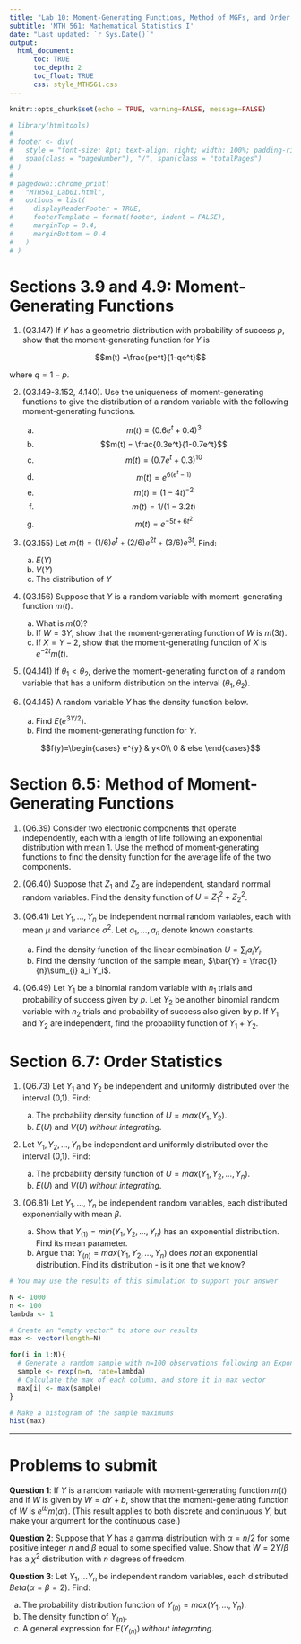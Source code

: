 ```yaml
---
title: "Lab 10: Moment-Generating Functions, Method of MGFs, and Order Statistics"
subtitle: 'MTH 561: Mathematical Statistics I'
date: "Last updated: `r Sys.Date()`"
output: 
  html_document:
      toc: TRUE
      toc_depth: 2
      toc_float: TRUE
      css: style_MTH561.css
---
```


```r
knitr::opts_chunk$set(echo = TRUE, warning=FALSE, message=FALSE)

# library(htmltools)
# 
# footer <- div(
#   style = "font-size: 8pt; text-align: right; width: 100%; padding-right: 12pt;", 
#   span(class = "pageNumber"), "/", span(class = "totalPages")
# )
# 
# pagedown::chrome_print(
#   "MTH561_Lab01.html", 
#   options = list(
#     displayHeaderFooter = TRUE, 
#     footerTemplate = format(footer, indent = FALSE),
#     marginTop = 0.4,
#     marginBottom = 0.4
#   )
# )
```

# Sections 3.9 and 4.9: Moment-Generating Functions

1. (Q3.147) If $Y$ has a geometric distribution with probability of success $p$, show that the moment-generating function for $Y$ is 

$$m(t) =\frac{pe^t}{1-qe^t}$$

where $q=1-p$.

2. (Q3.149-3.152, 4.140). Use the uniqueness of moment-generating functions to give the distribution of a random variable with the following moment-generating functions.

    a) $$m(t) =(0.6e^t+0.4)^3$$
    b) $$m(t) = \frac{0.3e^t}{1-0.7e^t}$$
    c) $$m(t) = (0.7e^t + 0.3)^{10}$$
    d) $$m(t)= e^{6(e^t-1)}$$
    e) $$m(t) =(1-4t)^{-2}$$
    f) $$m(t) = 1/(1-3.2t)$$
    g) $$m(t) = e^{-5t+6t^2}$$

3. (Q3.155) Let $m(t) = (1/6)e^t + (2/6)e^{2t} + (3/6)e^{3t}$. Find:

    a) $E(Y)$
    b) $V(Y)$
    c) The distribution of $Y$

4. (Q3.156) Suppose that $Y$ is a random variable with moment-generating function $m(t)$.

    a) What is $m(0)$?
    b) If $W=3Y$, show that the moment-generating function of $W$ is $m(3t)$.
    c) If $X=Y-2$, show that the moment-generating function of $X$ is $e^{-2t}m(t)$.
    
5. (Q4.141) If $\theta_1 < \theta_2$, derive the moment-generating function of a random variable that has a uniform
distribution on the interval $(\theta_1,\theta_2)$.

6. (Q4.145) A random variable $Y$ has the density function below.

    a) Find $E(e^{3Y/2})$.
    b) Find the moment-generating function for $Y$.
    
$$f(y)=\begin{cases}
e^{y} & y<0\\
0 & else
\end{cases}$$
    
# Section 6.5: Method of Moment-Generating Functions

1. (Q6.39) Consider two electronic components that operate independently, each with a length of life following an exponential distribution with mean 1. Use the method of moment-generating functions to find the density function for the average life of the two components.

2. (Q6.40) Suppose that $Z_1$ and $Z_2$ are independent, standard norrmal random variables. Find the density function of $U=Z_1^2 + Z_2^2$.

3. (Q6.41) Let $Y_1, ..., Y_n$ be independent normal random variables, each with mean $\mu$ and variance $\sigma^2$. Let $a_1, ..., a_n$ denote known constants. 

    a) Find the density function of the linear combination $U = \sum_{i} a_i Y_i$.
    b) Find the density function of the sample mean, $\bar{Y} = \frac{1}{n}\sum_{i} a_i Y_i$.
    
4. (Q6.49) Let $Y_1$ be a binomial random variable with $n_1$ trials and probability of success given by $p$. Let $Y_2$ be another binomial random variable with $n_2$ trials and probability of success also given by $p$. If $Y_1$ and $Y_2$ are independent, find the probability function of $Y_1 + Y_2$. 

# Section 6.7: Order Statistics

1. (Q6.73) Let $Y_1$ and $Y_2$ be independent and uniformly distributed over the interval (0,1). Find:

    a) The probability density function of $U = max(Y_1, Y_2)$.
    b) $E(U)$ and $V(U)$ _without integrating_.
    
2. Let $Y_1, Y_2, ..., Y_n$ be independent and uniformly distributed over the interval (0,1). Find:

    a) The probability density function of $U = max(Y_1, Y_2, ..., Y_n)$.
    b) $E(U)$ and $V(U)$ _without integrating_.
    
3. (Q6.81) Let $Y_1, ..., Y_n$ be independent random variables, each distributed exponentially with mean $\beta$.

    a) Show that $Y_{(1)} =min(Y_1, Y_2, ..., Y_n)$ has an exponential distribution. Find its mean parameter.
    b) Argue that $Y_{(n)} =max(Y_1, Y_2, ..., Y_n)$ does _not_ an exponential distribution. Find its distribution - is it one that we know?
    
```r
# You may use the results of this simulation to support your answer

N <- 1000
n <- 100
lambda <- 1

# Create an "empty vector" to store our results
max <- vector(length=N)

for(i in 1:N){
  # Generate a random sample with n=100 observations following an Exponential(lambda) distribution
  sample <- rexp(n=n, rate=lambda)
  # Calculate the max of each column, and store it in max vector
  max[i] <- max(sample)
}

# Make a histogram of the sample maximums
hist(max)

```
	
---

# Problems to submit

__Question 1__: If $Y$ is a random variable with moment-generating function $m(t)$ and if $W$ is given by $W=aY+b$, show that the moment-generating function of $W$ is $e^{tb} m(at)$. (This result applies to both discrete and continuous $Y$, but make your argument for the continuous case.)

__Question 2__: Suppose that $Y$ has a gamma distribution with $\alpha=n/2$ for some positive integer $n$ and $\beta$ equal to some specified value. Show that $W=2Y/\beta$ has a $\chi^2$ distribution with $n$ degrees of freedom.

__Question 3__: Let $Y_1, ...Y_n$ be independent random variables, each distributed $Beta(\alpha=\beta=2)$. Find:

a) The probability distribution function of $Y_{(n)} = max(Y_1, ..., Y_n)$.
b) The density function of $Y_{(n)}$.
c) A general expression for $E(Y_{(n)})$ _without integrating_.
